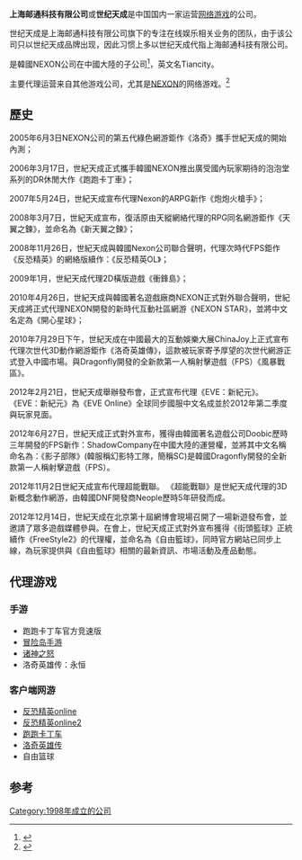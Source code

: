 {{expand|time=2014-08-20T14:03:12+00:00}}
{{Infobox Company 
|company_name = 上海邮通科技有限公司<br/>世纪天成
|company_logo = 
|image =
|image_caption = 
|company_type = 
|traded_as = 
|company_slogan = 
|foundation =  1998年
|location = {{CHN}}[[上海市|上海市]][[徐汇区|徐汇区]]钦州北路1066号74号楼3楼
|founder             = [[曹年宝|曹年宝]]
|area_served         = 中国
|chairman = [[曹年宝|曹年宝]]
|CEO = 曹年宝
|industry = [[互联网|互联网]] 
|services            =  
| revenue  =  
| operating_income =  
| net_income =  
| assets =  
| equity =  
| num_employees  = 
|homepage = [http://www.tiancity.com/ www.tiancity.com]
}}

'''上海邮通科技有限公司'''或'''世纪天成'''是中国国内一家运营[[网络游戏|网络游戏]]的公司。

世纪天成是上海邮通科技有限公司旗下的专注在线娱乐相关业务的团队，由于该公司只以世纪天成品牌出现，因此习惯上多以世纪天成代指上海邮通科技有限公司。

是韓國NEXON公司在中國大陸的子公司<ref>{{Cite web|title=Nexon与腾讯的恩怨情仇|url=https://www.huxiu.com/article/308340.html|access-date=2022-05-06|last=游戏价值论|work=www.huxiu.com|language=en|archive-date=2022-05-06|archive-url=https://web.archive.org/web/20220506093231/https://www.huxiu.com/article/308340.html}}</ref>，英文名Tiancity。

主要代理运营来自其他游戏公司，尤其是[[NEXON|NEXON]]的网络游戏。<ref>{{Cite web |url=http://news.4399.com/gonglue/hyqst/zixun/m/377409.html |title=世纪天成首款跑酷游戏《幻影骑士团》今日隆重公测 |accessdate=2014-06-30 |archive-date=2018-09-29 |archive-url=https://web.archive.org/web/20180929024658/http://news.4399.com/gonglue/hyqst/zixun/m/377409.html |dead-url=no }}</ref>

== 歷史 ==
2005年6月3日NEXON公司的第五代綠色網游鉅作《洛奇》攜手世紀天成的開始內測；

2006年3月17日，世紀天成正式攜手韓國NEXON推出廣受國內玩家期待的泡泡堂系列的DR休閒大作《跑跑卡丁車》；

2007年5月24日，世紀天成宣布代理Nexon的ARPG新作《炮炮火槍手》；

2008年3月7日，世紀天成宣布，復活原由天縱網絡代理的RPG同名網游鉅作《天翼之鍊》，並命名為《新天翼之鍊》；

2008年11月26日，世紀天成與韓國Nexon公司聯合聲明，代理次時代FPS鉅作《反恐精英》的網絡版續作：《反恐精英OL》；

2009年1月，世紀天成代理2D橫版遊戲《衝鋒島》；

2010年4月26日，世紀天成與韓國著名遊戲廠商NEXON正式對外聯合聲明，世紀天成將正式代理NEXON開發的新時代互動社區網游《NEXON STAR》，並將中文名定為《開心星球》；

2010年7月29日下午，世紀天成在中國最大的互動娛樂大展ChinaJoy上正式宣布代理次世代3D動作網游鉅作《洛奇英雄傳》，這款被玩家寄予厚望的次世代網游正式登入中國市場。與Dragonfly開發的全新款第一人稱射擊遊戲（FPS）《風暴戰區》。

2012年2月21日，世紀天成舉辦發布會，正式宣布代理《EVE：新紀元》。 《EVE：新紀元》為《EVE Online》全球同步國服中文名成並於2012年第二季度與玩家見面。

2012年6月27日，世紀天成正式對外宣布，獲得由韓國著名遊戲公司Doobic歷時三年開發的FPS新作：ShadowCompany在中國大陸的運營權，並將其中文名稱命名為：《影子部隊》(韓服稱幻影特工隊，簡稱SC)是韓國Dragonfly開發的全新款第一人稱射擊遊戲（FPS）。

2012年11月2日世紀天成宣布代理超能戰聯。 《超能戰聯》是世紀天成代理的3D新概念動作網游，由韓國DNF開發商Neople歷時5年研發而成。

2012年12月14日，世紀天成在北京第十屆網博會現場召開了一場新遊發布會，並邀請了眾多遊戲媒體參與。在會上，世紀天成正式對外宣布獲得《街頭籃球》正統續作《FreeStyle2》的代理權，並命名為《自由籃球》，同時官方網站已同步上線，為玩家提供與《自由籃球》相關的最新資訊、市場活動及產品動態。

==代理游戏==
===手游===
*跑跑卡丁车官方竞速版
*[[冒险岛手游|冒险岛手游]]
*[[诸神之怒|诸神之怒]]
*洛奇英雄传：永恒

===客户端网游===
*[[絕對武力Online|反恐精英online]]
*[[絕對武力_Online_2|反恐精英online2]]
*[[跑跑卡丁车|跑跑卡丁车]]
*[[洛奇英雄传|洛奇英雄传]]
*自由篮球

==参考==
{{Reflist}}

{{世纪天成}}
{{中国大陸电子游戏公司}}

[[Category:1998年成立的公司|Category:1998年成立的公司]]
